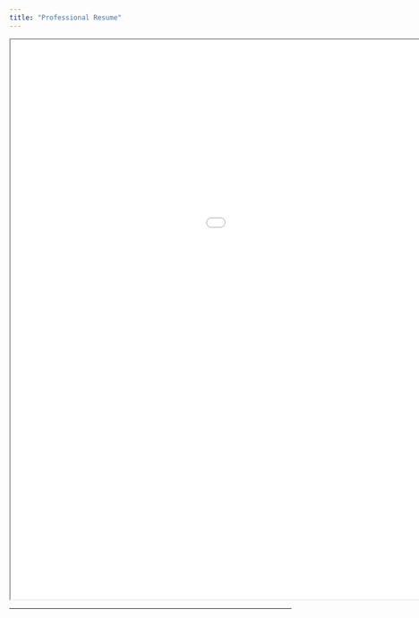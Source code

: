 ```yaml
---
title: "Professional Resume"
---
```


<iframe width="1300" height="1000" src="images/Alaa Alghwiri Academic Resume.pdf">

</iframe>

------------------------------------------------------------------------
